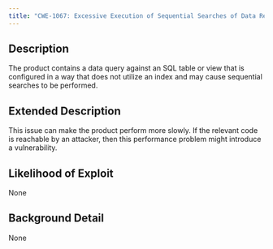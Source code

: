```yaml
---
title: "CWE-1067: Excessive Execution of Sequential Searches of Data Resource"
---
```


## Description
The product contains a data query against an SQL table or view
					that is configured in a way that does not utilize an index and may cause
					sequential searches to be performed.

## Extended Description
This issue can make the product perform more slowly.  If the relevant code is reachable by an attacker, then this performance problem might introduce a vulnerability.

## Likelihood of Exploit
None

## Background Detail
None
        